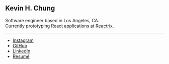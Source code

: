 
## Kevin H. Chung

Software engineer based in Los Angeles, CA.<br/>
Currently prototyping React applications at [Reactrix](https://www.reactrix.app/).

---

- [Instagram](https://instagram.com/kevhjc)
- [GitHub](https://github.com/kevhjc)
- [LinkedIn](https://www.linkedin.com/in/kevc/)
- [Resumé](https://read.cv/kevc)
